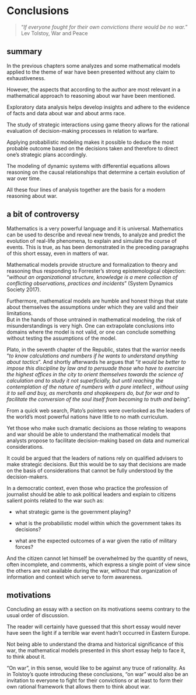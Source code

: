 # Conclusions
> “*If everyone fought for their own convictions there would be no war.*”\
Lev Tolstoy, War and Peace

## summary

In the previous chapters some analyzes and some mathematical models applied to the theme of war have been presented without any claim to exhaustiveness.

However, the aspects that according to the author are most relevant in a mathematical approach to reasoning about war have been mentioned.

Exploratory data analysis helps develop insights and adhere to the evidence of facts and data about war and about arms race.

The study of strategic interactions using game theory allows for the rational evaluation of decision-making processes in relation to warfare.

Applying probabilistic modeling makes it possible to deduce the most probable outcome based on the decisions taken and therefore to direct one's strategic plans accordingly.

The modeling of dynamic systems with differential equations allows reasoning on the causal relationships that determine a certain evolution of war over time.

All these four lines of analysis together are the basis for a modern reasoning about war.

## a bit of controversy
Mathematics is a very powerful language and it is universal. Mathematics can be used to describe and reveal new trends, to analyze and predict the evolution of real-life phenomena, to explain and simulate the course of events. This is true, as has been demonstrated in the preceding paragraphs of this short essay, even in matters of war.

Mathematical models provide structure and formalization to theory and reasoning thus responding to Forrester's strong epistemological objection: "*without an organizational structure, knowledge is a mere collection of conflicting observations, practices and incidents*" (System Dynamics Society 2017).

Furthermore, mathematical models are humble and honest things that state about themselves the assumptions under which they are valid and their limitations.\
But in the hands of those untrained in mathematical modeling, the risk of misunderstandings is very high. One can extrapolate conclusions into domains where the model is not valid, or one can conclude something without testing the assumptions of the model.

Plato, in the seventh chapter of the Republic, states that the warrior needs "*to know calculations and numbers if he wants to understand anything about tactics*". And shortly afterwards he argues that "*it would be better to impose this discipline by law and to persuade those who have to exercise the highest offices in the city to orient themselves towards the science of calculation and to study it not superficially, but until reaching the contemplation of the nature of numbers with a pure intellect , without using it to sell and buy, as merchants and shopkeepers do, but for war and to facilitate the conversion of the soul itself from becoming to truth and being*".

From a quick web search, Plato's pointers were overlooked as the leaders of the world's most powerful nations have little to no math curriculum.

Yet those who make such dramatic decisions as those relating to weapons and war should be able to understand the mathematical models that analysts propose to facilitate decision-making based on data and numerical considerations.

It could be argued that the leaders of nations rely on qualified advisers to make strategic decisions. But this would be to say that decisions are made on the basis of considerations that cannot be fully understood by the decision-makers.

In a democratic context, even those who practice the profession of journalist should be able to ask political leaders and explain to citizens salient points related to the war such as:\

- what strategic game is the government playing?\

- what is the probabilistic model within which the government takes its decisions?\

- what are the expected outcomes of a war given the ratio of military forces?

And the citizen cannot let himself be overwhelmed by the quantity of news, often incomplete, and comments, which express a single point of view since the others are not available during the war, without that organization of information and context which serve to form awareness.

## motivations
Concluding an essay with a section on its motivations seems contrary to the usual order of discussion.

The reader will certainly have guessed that this short essay would never have seen the light if a terrible war event hadn't occurred in Eastern Europe.

Not being able to understand the drama and historical significance of this war, the mathematical models presented in this short essay help to face it, to think about it.

"On war", in this sense, would like to be against any truce of rationality. As in Tolstoy's quote introducing these conclusions, "on war" would also be an invitation to everyone to fight for their convictions or at least to form their own rational framework that allows them to think about war.
